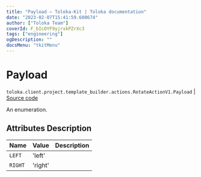 ```yaml
---
title: "Payload — Toloka-Kit | Toloka documentation"
date: "2023-02-07T15:41:59.600674"
author: ["Toloka Team"]
coverId: F_bIcOYF9yjrxkPZrXc3
tags: ["engineering"]
ogDescription: ""
docsMenu: "tkitMenu"
---
```


# Payload
`toloka.client.project.template_builder.actions.RotateActionV1.Payload` | [Source code](https://github.com/Toloka/toloka-kit/blob/v1.1.3/src/client/project/template_builder/actions.py#L137)

An enumeration.

## Attributes Description

| Name | Value | Description |
| :------| :-----------| :----------|
`LEFT`|'left'|
`RIGHT`|'right'|